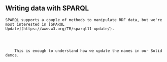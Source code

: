 
<Content>
    <h2 className="subtitle">Writing data with SPARQL</h2>

    SPARQL supports a couple of methods to manipulate RDF data, but we're most interested in [SPARQL
    Update](https://www.w3.org/TR/sparql11-update/).
</Content>

<Code language="sparql" id="SPARQLUpdateName" code={sparqlUpdateName} noCopy={true}/>

<Content>
    This is enough to understand how we update the names in our Solid demos.
</Content>